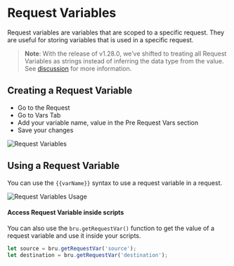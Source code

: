 # Request Variables

Request variables are variables that are scoped to a specific request. They are useful for storing variables that is used in a specific request.

> **Note**: With the release of v1.28.0, we’ve shifted to treating all Request Variables as strings instead of inferring the data type from the value. See [discussion](https://github.com/usebruno/bruno/discussions/3072) for more information.

## Creating a Request Variable

- Go to the Request
- Go to Vars Tab
- Add your variable name, value in the Pre Request Vars section
- Save your changes

![Request Variables](/screenshots/variables/request-variables.png)

## Using a Request Variable

You can use the `{{varName}}` syntax to use a request variable in a request.

![Request Variables Usage](/screenshots/variables/request-variables-usage.png)

#### Access Request Variable inside scripts

You can also use the `bru.getRequestVar()` function to get the value of a request variable and use it inside your scripts.

```javascript
let source = bru.getRequestVar('source');
let destination = bru.getRequestVar('destination');
```
